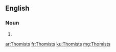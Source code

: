 ==English==

===Noun===
{{head|en|plural}}

# {{plural of|Thomist|lang=en|nocat=1}}

[[ar:Thomists]]
[[fr:Thomists]]
[[ku:Thomists]]
[[mg:Thomists]]
